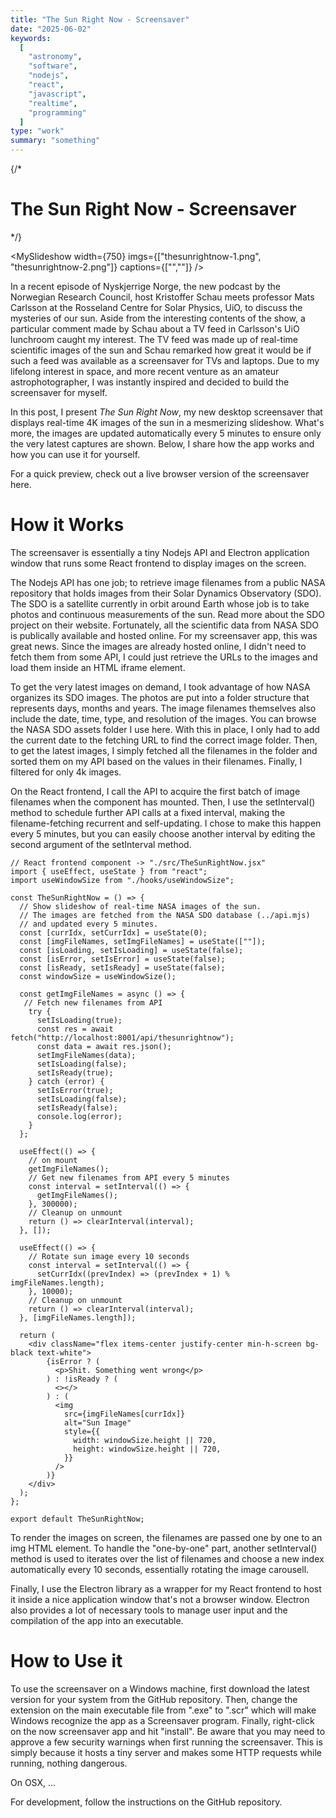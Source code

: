 ```yaml
---
title: "The Sun Right Now - Screensaver"
date: "2025-06-02"
keywords:
  [
    "astronomy",
    "software",
    "nodejs",
    "react",
    "javascript",
    "realtime",
    "programming"
  ]
type: "work"
summary: "something"
---
```


{/*
# The Sun Right Now - Screensaver
*/}

<MySlideshow
  width={750}
  imgs={["thesunrightnow-1.png", "thesunrightnow-2.png"]}
  captions={["",""]}
/>

In a recent episode of <MyLink href="https://www.forskningsradet.no/om-oss/forskningskommunikasjon/podkast">Nyskjerrige Norge</MyLink>, the new podcast by the Norwegian Research Council, host Kristoffer Schau meets professor Mats Carlsson at the Rosseland Centre for Solar Physics, UiO, to discuss the mysteries of our sun. Aside from the interesting contents of the show, a particular comment made by Schau about a TV feed in Carlsson's UiO lunchroom caught my interest. The TV feed was made up of real-time scientific images of the sun and Schau remarked how great it would be if such a feed was available as a screensaver for TVs and laptops. Due to my lifelong interest in space, and more recent venture as an amateur astrophotographer, I was instantly inspired and decided to build the screensaver for myself.

In this post, I present _The Sun Right Now_, my new desktop screensaver that displays real-time 4K images of the sun in a mesmerizing slideshow. What's more, the images are updated automatically every 5 minutes to ensure only the very latest captures are shown. Below, I share how the app works and how you can use it for yourself.

For a quick preview, check out a live browser version of the screensaver <MyLink href="https://aleksati.net/thesunrightnow-preview">here</MyLink>.

# How it Works

The screensaver is essentially a tiny Nodejs API and Electron application window that runs some React frontend to display images on the screen.

<MyImage src="thesunrightnow-diagram.png" alt="Diagram showing how my screensaver is designed." />

The Nodejs API has one job; to retrieve image filenames from a public NASA repository that holds images from their Solar Dynamics Observatory (SDO). The SDO is a satellite currently in orbit around Earth whose job is to take photos and continuous measurements of the sun. Read more about the SDO project <MyLink href="https://sdo.gsfc.nasa.gov/">on their website</MyLink>. Fortunately, all the scientific data from NASA SDO is publically available and hosted online. For my screensaver app, this was great news. Since the images are already hosted online, I didn't need to fetch them from some API, I could just retrieve the URLs to the images and load them inside an HTML iframe element.

To get the very latest images on demand, I took advantage of how NASA organizes its SDO images. The photos are put into a folder structure that represents days, months and years. The image filenames themselves also include the date, time, type, and resolution of the images. You can browse the NASA SDO assets folder I use <MyLink href="https://sdo.gsfc.nasa.gov/assets/img/browse">here</MyLink>. With this in place, I only had to add the current date to the fetching URL to find the correct image folder. Then, to get the latest images, I simply fetched all the filenames in the folder and sorted them on my API based on the values in their filenames. Finally, I filtered for only 4k images.

On the React frontend, I call the API to acquire the first batch of image filenames when the component has mounted. Then, I use the setInterval() method to schedule further API calls at a fixed interval, making the filename-fetching recurrent and self-updating. I chose to make this happen every 5 minutes, but you can easily choose another interval by editing the second argument of the setInterval method.

```JSX
// React frontend component -> "./src/TheSunRightNow.jsx"
import { useEffect, useState } from "react";
import useWindowSize from "./hooks/useWindowSize";

const TheSunRightNow = () => {
  // Show slideshow of real-time NASA images of the sun.
  // The images are fetched from the NASA SDO database (../api.mjs)
  // and updated every 5 minutes.
  const [currIdx, setCurrIdx] = useState(0);
  const [imgFileNames, setImgFileNames] = useState([""]);
  const [isLoading, setIsLoading] = useState(false);
  const [isError, setIsError] = useState(false);
  const [isReady, setIsReady] = useState(false);
  const windowSize = useWindowSize();

  const getImgFileNames = async () => {
   // Fetch new filenames from API
    try {
      setIsLoading(true);
      const res = await fetch("http://localhost:8001/api/thesunrightnow");
      const data = await res.json();
      setImgFileNames(data);
      setIsLoading(false);
      setIsReady(true);
    } catch (error) {
      setIsError(true);
      setIsLoading(false);
      setIsReady(false);
      console.log(error);
    }
  };

  useEffect(() => {
    // on mount
    getImgFileNames();
    // Get new filenames from API every 5 minutes
    const interval = setInterval(() => {
      getImgFileNames();
    }, 300000);
    // Cleanup on unmount
    return () => clearInterval(interval);
  }, []);

  useEffect(() => {
    // Rotate sun image every 10 seconds
    const interval = setInterval(() => {
      setCurrIdx((prevIndex) => (prevIndex + 1) % imgFileNames.length);
    }, 10000);
    // Cleanup on unmount
    return () => clearInterval(interval);
  }, [imgFileNames.length]);

  return (
    <div className="flex items-center justify-center min-h-screen bg-black text-white">
        {isError ? (
          <p>Shit. Something went wrong</p>
        ) : !isReady ? (
          <></>
        ) : (
          <img
            src={imgFileNames[currIdx]}
            alt="Sun Image"
            style={{
              width: windowSize.height || 720,
              height: windowSize.height || 720,
            }}
          />
        )}
    </div>
  );
};

export default TheSunRightNow;
```

To render the images on screen, the filenames are passed one by one to an img HTML element. To handle the "one-by-one" part, another setInterval() method is used to iterates over the list of filenames and choose a new index automatically every 10 seconds, essentially rotating the image carousell.

Finally, I use the Electron library as a wrapper for my React frontend to host it inside a nice application window that's not a browser window. Electron also provides a lot of necessary tools to manage user input and the compilation of the app into an executable.

# How to Use it

To use the screensaver on a Windows machine, first download the latest version for your system from <MyLink href="https://github.com/aleksati/the-sun-right-now-screensaver/releases">the GitHub repository</MyLink>. Then, change the extension on the main executable file from ".exe" to ".scr" which will make Windows recognize the app as a Screensaver program. Finally, right-click on the now screensaver app and hit "install". Be aware that you may need to approve a few security warnings when first running the screensaver. This is simply because it hosts a tiny server and makes some HTTP requests while running, nothing dangerous.

On OSX, ...

For development, follow the instructions on the GitHub repository.